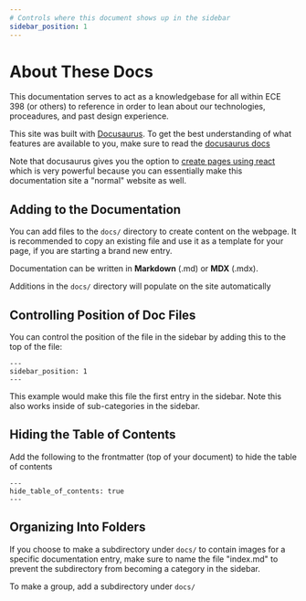---
# Controls where this document shows up in the sidebar
sidebar_position: 1
---
# About These Docs

This documentation serves to act as a knowledgebase for all within 
ECE 398 (or others) to reference in order to lean about our technologies,
proceadures, and past design experience.

This site was built with [Docusaurus](https://docusaurus.io/). To get the best
understanding of what features are available to you, make sure to read the 
[docusaurus docs](https://docusaurus.io/docs/docs-introduction)

Note that docusaurus gives you the option to [create pages using react](https://docusaurus.io/docs/creating-pages#add-a-react-page)
which is very powerful because you can essentially make this documentation site a "normal" website
as well.

## Adding to the Documentation

You can add files to the `docs/` directory to 
create content on the webpage. It is recommended to
copy an existing file and use it as a template for your page, if you are starting a 
brand new entry. 

Documentation can be written in **Markdown** (.md) or **MDX** (.mdx). 

Additions in the `docs/` directory will populate on the site automatically

## Controlling Position of Doc Files

You can control the position of the file in the sidebar by adding this
to the top of the file:

```
---
sidebar_position: 1
---
```

This example would make this file the first entry in the sidebar. Note this
also works inside of sub-categories in the sidebar.

## Hiding the Table of Contents

Add the following to the frontmatter (top of your document) to hide the table
of contents

```
---
hide_table_of_contents: true
---
```

## Organizing Into Folders

If you choose to make a subdirectory under `docs/` to contain images for a specific
documentation entry, make sure to name the file "index.md" to prevent the subdirectory
from becoming a category in the sidebar.

To make a group, add a subdirectory under `docs/`